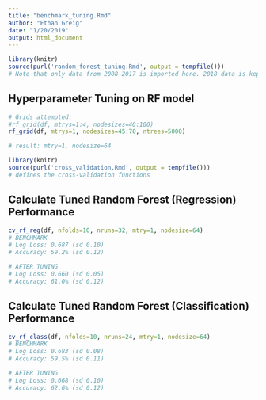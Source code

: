 ```yaml
---
title: "benchmark_tuning.Rmd"
author: "Ethan Greig"
date: "1/20/2019"
output: html_document
---
```


```r
library(knitr)
source(purl('random_forest_tuning.Rmd', output = tempfile()))
# Note that only data from 2008-2017 is imported here. 2018 data is kept as a holdout set
```

## Hyperparameter Tuning on RF model
```r
# Grids attempted:
#rf_grid(df, mtrys=1:4, nodesizes=40:100)
rf_grid(df, mtrys=1, nodesizes=45:70, ntrees=5000)

# result: mtry=1, nodesize=64
```

```r
library(knitr)
source(purl('cross_validation.Rmd', output = tempfile()))
# defines the cross-validation functions
```

## Calculate Tuned Random Forest (Regression) Performance
```r
cv_rf_reg(df, nfolds=10, nruns=32, mtry=1, nodesize=64)
# BENCHMARK
# Log Loss: 0.687 (sd 0.10)
# Accuracy: 59.2% (sd 0.12)

# AFTER TUNING
# Log Loss: 0.660 (sd 0.05)
# Accuracy: 61.0% (sd 0.12)
```

## Calculate Tuned Random Forest (Classification) Performance
```r
cv_rf_class(df, nfolds=10, nruns=24, mtry=1, nodesize=64)
# BENCHMARK
# Log Loss: 0.683 (sd 0.08)
# Accuracy: 59.5% (sd 0.11)

# AFTER TUNING
# Log Loss: 0.668 (sd 0.10)
# Accuracy: 62.6% (sd 0.12)
```